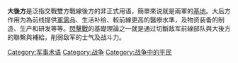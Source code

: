 {{Unreferenced|time=2021-03-01T01:18:13+00:00}}
{{軍事}}
'''大後方'''是泛指交戰雙方戰線後方的非正式用语，簡單來说就是兩軍的[[基地|基地]]。大后方作用为為前线提供[[軍需|軍需]]品、生活补给、較前線更高的醫療水準，及物资装备的制造、生产和研发等等。[[閃擊戰|閃擊戰]]的基礎理論之一就是通过切斷敌军前線部队與大後方的聯繫與補給，削弱敌军的士气及战斗力。

{{war-stub}}
[[Category:军事术语|Category:军事术语]]
[[Category:战争|Category:战争]]
[[Category:战争中的平民|Category:战争中的平民]]